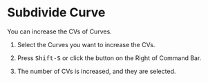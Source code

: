 
# Subdivide Curve

<Reference shortcut="Shift-S" command="Subdivide Curve" button="Right of Command Bar" />

You can increase the CVs of Curves.

1. Select the Curves you want to increase the CVs.

2. Press <kbd>Shift-S</kbd> or click the button <ButtonIcon type="button-subdivide-curve" /> on the Right of Command Bar.

3. The number of CVs is increased, and they are selected.

